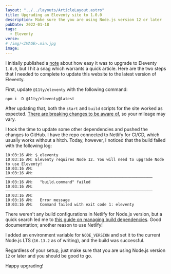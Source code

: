 ```yaml
---
layout: "../../layouts/ArticleLayout.astro"
title: Upgrading an Eleventy site to 1.0.0
description: Make sure the you are using Node.js version 12 or later
pubDate: 2022-01-18
tags:
  - Eleventy
verse:
# /img/<IMAGE>.min.jpg
image:
---
```



I initially published a [note](/notes) about how easy it was to upgrade to Eleventy `1.0.0`, but I hit a snag which warrants a quick article. Here are the two steps that I needed to complete to update this website to the latest version of Eleventy.

First, update `@11ty/eleventy` with the following command:

```shell
npm i -D @11ty/eleventy@latest
```

After updating that, both the `start` and `build` scripts for the site worked as expected. [There are breaking changes to be aware of](https://github.com/11ty/eleventy/releases/tag/v1.0.0), so your mileage may vary.

I took the time to update some other dependencies and pushed the changes to GitHub. I have the repo connected to Netlify for CI/CD, which usually works without a hitch. Today, however, I noticed that the build failed with the following log:

```
10:03:16 AM: $ eleventy
10:03:16 AM: Eleventy requires Node 12. You will need to upgrade Node to use Eleventy!
10:03:16 AM: ​
10:03:16 AM: ────────────────────────────────────────────────────────────────
10:03:16 AM:   "build.command" failed
10:03:16 AM: ────────────────────────────────────────────────────────────────
10:03:16 AM: ​
10:03:16 AM:   Error message
10:03:16 AM:   Command failed with exit code 1: eleventy
```

There weren't any build configurations in Netlify for Node.js version, but a quick search led me to [this guide on managing build dependencies](https://docs.netlify.com/configure-builds/manage-dependencies/#node-js-and-javascript). Good documentation; another reason to use Netlify!

I added an environment variable for `NODE_VERSION` and set it to the current Node.js LTS (`16.13.2` as of writing), and the build was successful.

Regardless of your setup, just make sure that you are using Node.js version `12` or later and you should be good to go. <Emoji symbol="🚀" />

Happy upgrading!
